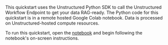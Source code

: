This quickstart uses the Unstructured Python SDK to call the Unstructured Workflow Endpoint to get your data RAG-ready. The Python code for this 
quickstart is in a remote hosted Google Colab notebook. Data is processed on Unstructured-hosted compute resources.

To run this quickstart, open the [notebook](https://colab.research.google.com/github/Unstructured-IO/notebooks/blob/main/notebooks/Dropbox_To_Pinecone_Connector_Quickstart.ipynb) and begin following the notebook's on-screen instructions.